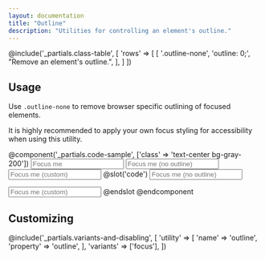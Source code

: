 ```yaml
---
layout: documentation
title: "Outline"
description: "Utilities for controlling an element's outline."
---
```


@include('_partials.class-table', [
  'rows' => [
    [
      '.outline-none',
      'outline: 0;',
      "Remove an element's outline.",
    ],
  ]
])

## Usage

Use `.outline-none` to remove browser specific outlining of focused elements.

It is highly recommended to apply your own focus styling for accessibility when using this utility.

@component('_partials.code-sample', ['class' => 'text-center bg-gray-200'])
<input type="text" className="px-2 m-2" placeholder="Focus me" />
<input type="text" className="px-2 m-2 outline-none" placeholder="Focus me (no outline)" />
<input type="text" className="px-2 m-2 outline-none focus:shadow-outline focus:bg-blue-100" placeholder="Focus me (custom)" />
@slot('code')
<input type="text"
  placeholder="Focus me (no outline)"
  className="outline-none ..." />

<input type="text"
  placeholder="Focus me (custom)"
  className="outline-none focus:shadow-outline focus:bg-blue-100 ..." />
@endslot
@endcomponent

## Customizing

@include('_partials.variants-and-disabling', [
    'utility' => [
        'name' => 'outline',
        'property' => 'outline',
    ],
    'variants' => ['focus'],
])
